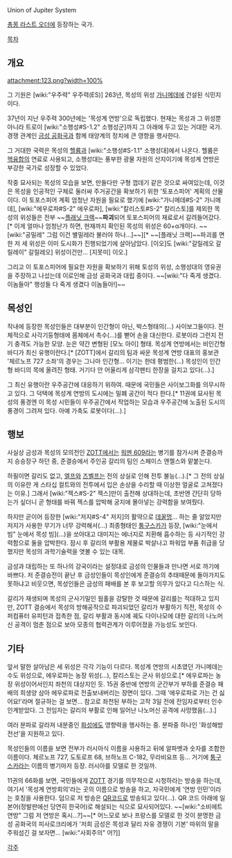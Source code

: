 Union of Jupiter System

[[총몽 라스트 오더]]에 등장하는 국가.

[[목차]]
== 개요 ==

attachment:123.png?width=100%

그 기원은 [wiki:"우주력" 우주력(ES)] 263년, 목성의 위성 [[가니메데]]에 건설된 식민지이다.

37년이 지난 우주력 300년에는 '목성계 연방'으로 독립했다. 현재는 목성과 그 위성뿐 아니라 트로이 [wiki:"소행성#S-1.2" 소행성군]까지 그 아래에 두고 있는 거대한 국가. 경쟁 관계인 [[금성 공화국]]과 함께 태양계의 정치에 큰 영향을 행사한다.

그 거대한 국력은 목성의 [[헬륨]]과 [wiki:"소행성#S-1.1" 소행성대]에서 나온다. 헬륨은 [[핵융합]]의 연료로 사용되고, 소행성대는 풍부한 광물 자원의 산지이기에 목성계 연방은 부강한 국가로 성장할 수 있었다.

작중 묘사되는 목성의 모습을 보면, 만들다만 구형 껍데기 같은 것으로 싸여있는데, 이것은 목성을 인공적인 구체로 둘러싸 주거공간을 확보하기 위한 '토포스피어' 계획의 산물이다. 이 토포스피어 계획 엄청난 자원을 필요로 했기에 [wiki:"가니메데#S-2" 가니메데], [wiki:"에우로파#S-2" 에우로파], [wiki:"칼리스토#S-2" 칼리스토]를 제외한 목성의 위성들은 전부 ~~[[플래닛 크랙]]~~'''파괴'''되어 토포스피어의 재료로서 갈려들어갔다.[* 이게 얼마나 엄청난가 하면, 현재까지 확인된 목성의 위성은 60+α개이다. ~~[wiki:"공밀레" 그럼 이건 별밀레라 불러야 하나…]~~][* ~~[플래닛 크랙]~~파괴를 면한 저 세 위성은 이미 도시화가 진행되었기에 살아남았다. [이오]도 [wiki:"갈릴레오 갈릴레이" 갈릴레오] 위성이건만… [지못미] 이오.]

그리고 이 토포스피어에 필요한 자원을 확보하기 위해 토성의 위성, 소행성대의 영유권을 주장하고 나섰는데 이로인해 금성 공화국과 대립 중이다. ~~[wiki:"다 죽게 생겼다. 이놈들아" 행성들 다 죽게 생겼다 이놈들아!]~~

== 목성인 ==
작내에 등장한 목성인들은 대부분이 인간형이 아닌, 박스형태의(…) 사이보그들이다. 전체적으로 사각기둥형태에 몸체에서 촉수(…)를 뻗어 손을 대신한다. 로봇이라 그런지 전기 충격도 가능한 모양. 눈은 약간 변형된 [모노 아이] 형태. 목성계 연방에서는 비인간형 바디가 최신 유행이란다.[* [ZOTT]에서 갈리의 팀과 싸운 목성계 연방 대표의 홍보관 '체르노프 727 소좌'의 경우는 그나마 인간형… 이기는 한데 평범한(…) 목성인이 인간형 바디의 목에 올려진 형태. 거기다 안 어울리게 삼각팬티 한장을 걸치고 있다(…).]

그 최신 유행이란 우주공간에 대응하기 위하여. 때문에 국민들은 사이보그화를 의무시하고 있다. 그 덕택에 목성계 연방의 도시에는 밀폐 공간이 적다 한다.[* 11권에 묘사된 목성의 풍경엔 이 목성 시민들이 우주공간에서 작업하는 모습과 우주공간에 노출된 도시의 풍경이 그려져 있다. 아예 가축도 로봇이다(…).]

== 행보 ==
사실상 금성과 목성의 모의전인 [[ZOTT]]에서는 [[워멘 609]]라는 병기를 참가시켜 준결승까지 승승장구 하던 중, 준결승에서 주인공 갈리의 팀인 스페이스 앤젤스와 맡붙는다.

하필이면 갈리도 없고, [[엘프]]와 [[즈벨프]]는 전의 상실로 인해 전투 불능(…).[* 그 전의 상실의 이유란 게 스타십 컬트와의 전투에서 입은 손상을 수리할 때 이상한 얼굴로 고쳐졌다는 이유.] 그래서 [wiki:"젝스#S-2" 젝스]만이 출전해 상대하는데, 초반엔 간단히 당하는가 싶더니 곧 형태를 바꿔 젝스를 압박해 궁지에 몰아넣는 강력함을 보여줬다.

하지만 곧이어 등장한 [wiki:"저지#S-4" 저지]의 활약으로 [[데꿀멍]]… 하는 줄 알았지만 저지가 사용한 무기가 너무 강력해서(…) 최종형태인 [[퉁구스카]]가 등장, [wiki:"눈에서 빔" 눈에서 목성 빔](…)을 쏘아대고 대미지는 에너지로 치환해 흡수하는 등 사기적인 강력함으로 둘을 압박한다. 잠시 후 갈리의 부활용 제물로 박살나고 파워업 부품 취급을 당했지만 목성의 과학기술력을 엿볼 수 있는 대목.

금성과 대립하는 또 하나의 강국이라는 설정대로 금성의 인물들과 만나면 서로 까기에 바쁘다. 저 준결승전이 끝난 후 금성인들이 목성인에게 준결승의 추태때문에 돌아가지도 못하냐고 비웃으면, 목성인들은 금성의 패배를 본 후 보고할 의무가 있다고 디스하는 식.

갈리가 재생되며 목성의 군사기밀인 웜홀을 강탈한 것 때문에 갈리를는 적대하고 있지만, ZOTT 결승에서 목성의 방해공작으로 파괴되었던 갈리가 부활하기 직전, 목성의 수퍼컴퓨터 유피턴과 접촉한 점, 갈리 부활과 동시에 궤도 다이나모에 대한 갈리의 나노머신 공격이 멈춘 점으로 보아 모종의 협력관계가 이루어졌을 가능성도 보인다.

== 기타 ==
앞서 말한 살아남은 세 위성은 각각 기능이 다르다. 목성계 연방의 시초였던 가니메데는 수도 위성으로, 에우로파는 농장 위성(…), 칼리스토는 군사 위성으로.[* 에우로파는 농장 위성이어서인지 좌천의 대상지인 듯. 15권 중반에 연방의 군간부가 부하를 준결승 패배의 희생양 삼아 에우로파로 전출보내버리는 장면이 있다. 그때 '에우로파로 가는 건 싫어요!'라며 절규하는 걸 보면… 참고로 좌천된 부하는 고작 3일 전에 전임자로부터 인수인계받았다. 그 전임자는 갈리의 부활로 인해 일어난 나노머신 공격에 사망했음(…).]

여러 분파로 갈라져 내분중인 [[화성]]에도 영향력을 행사하는 중. 분파중 하나인 '화성해방전선'을 지원하고 있다.

목성인들의 이름을 보면 전부가 러시아식 이름을 사용하고 뒤에 알파벳과 숫자를 조합한 이름이다. 체르노프 727, 도토로프 68, 브하노프 C-182, 무라비요프 등… 거기에 [[퉁구스카]]라는 이름의 병기마저 등장. 러시아를 모델로 한 것일까.

11권의 66화를 보면, 국민들에게 [[ZOTT]] 경기를 의무적으로 시청하라는 방송을 하는데, 여기서 '목성계 연방회의'라는 곳의 이름으로 방송을 하고, 자국민에게 '연방 인민'이라는 호칭을 사용한다. 덤으로 저 방송은 [[QR코드]]로 방송되고 있다(…). QR 코드 아래에 일본어(정발판에선 당연히 한국어)로 해설되는 식으로 묘사되어있다. ~~[wiki:"소비에트 연방" 그럼 저 연방은 혹시…?]~~[* 어느모로 보나 프랑스를 모델로 한 것이 분명한 금성 공화국의 피사로크리에가 '저희 금성은 목성과 달리 자유 경쟁이 기본' 따위의 말을 주워섬긴 걸 보자면… [wiki:"사회주의" 어?]]

[[각주]]
